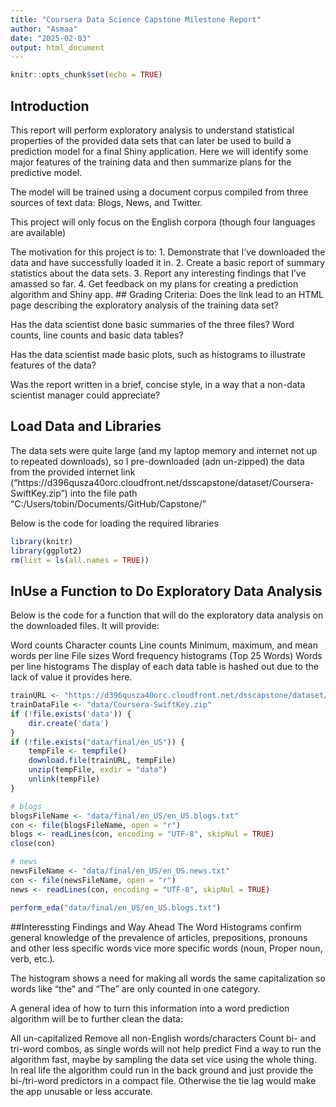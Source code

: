 ```yaml
---
title: "Coursera Data Science Capstone Milestone Report"
author: "Asmaa"
date: "2025-02-03"
output: html_document
---
```


```r
knitr::opts_chunk$set(echo = TRUE)
```

## Introduction
This report will perform exploratory analysis to understand statistical properties of the provided data sets that can later be used to build a prediction model for a final Shiny application. Here we will identify some major features of the training data and then summarize plans for the predictive model.

The model will be trained using a document corpus compiled from three sources of text data: Blogs, News, and Twitter.

This project will only focus on the English corpora (though four languages are available)

The motivation for this project is to: 1. Demonstrate that I’ve downloaded the data and have successfully loaded it in. 2. Create a basic report of summary statistics about the data sets. 3. Report any interesting findings that I’ve amassed so far. 4. Get feedback on my plans for creating a prediction algorithm and Shiny app.
## Grading Criteria:
Does the link lead to an HTML page describing the exploratory analysis of the training data set?

Has the data scientist done basic summaries of the three files? Word counts, line counts and basic data tables?

Has the data scientist made basic plots, such as histograms to illustrate features of the data?

Was the report written in a brief, concise style, in a way that a non-data scientist manager could appreciate?

## Load Data and Libraries
The data sets were quite large (and my laptop memory and internet not up to repeated downloads), so I pre-downloaded (adn un-zipped) the data from the provided internet link (“https://d396qusza40orc.cloudfront.net/dsscapstone/dataset/Coursera-SwiftKey.zip”) into the file path “C:/Users/tobin/Documents/GitHub/Capstone/”

Below is the code for loading the required libraries

```r
library(knitr)
library(ggplot2)
rm(list = ls(all.names = TRUE))
```

## InUse a Function to Do Exploratory Data Analysis
Below is the code for a function that will do the exploratory data analysis on the downloaded files. It will provide:

Word counts
Character counts
Line counts
Minimum, maximum, and mean words per line
File sizes
Word frequency histograms (Top 25 Words)
Words per line histograms
The display of each data table is hashed out due to the lack of value it provides here.

```r
trainURL <- "https://d396qusza40orc.cloudfront.net/dsscapstone/dataset/Coursera-SwiftKey.zip"
trainDataFile <- "data/Coursera-SwiftKey.zip"
if (!file.exists('data')) {
    dir.create('data')
}
if (!file.exists("data/final/en_US")) {
    tempFile <- tempfile()
    download.file(trainURL, tempFile)
    unzip(tempFile, exdir = "data")
    unlink(tempFile)
}

# blogs
blogsFileName <- "data/final/en_US/en_US.blogs.txt"
con <- file(blogsFileName, open = "r")
blogs <- readLines(con, encoding = "UTF-8", skipNul = TRUE)
close(con)

# news
newsFileName <- "data/final/en_US/en_US.news.txt"
con <- file(newsFileName, open = "r")
news <- readLines(con, encoding = "UTF-8", skipNul = TRUE)
```

```r
perform_eda("data/final/en_US/en_US.blogs.txt")

```
##Interessting Findings and Way Ahead
The Word Histograms confirm general knowledge of the prevalence of articles, prepositions, pronouns and other less specific words vice more specific words (noun, Proper noun, verb, etc.).

The histogram shows a need for making all words the same capitalization so words like “the” and “The” are only counted in one category.

A general idea of how to turn this information into a word prediction algorithm will be to further clean the data:

All un-capitalized
Remove all non-English words/characters
Count bi- and tri-word combos, as single words will not help predict
Find a way to run the algorithm fast, maybe by sampling the data set vice using the whole thing. In real life the algorithm could run in the back ground and just provide the bi-/tri-word predictors in a compact file. Otherwise the tie lag would make the app unusable or less accurate.


